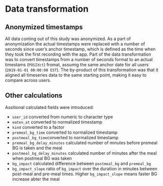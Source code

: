 # Data transformation

## Anonymized timestamps

All data coming out of this study was anonymized. As a part of anonymization the actual timestamps were replaced with a number of seconds since user's anchor timestamp, which is defined as the time when they took the first recording with the app. Part of the data transformation was to convert timestamps from a number of seconds format to an actual timestams (`POSIXct`) fromat, assumig the same anchor date for all users (`2019-01-01 00:00:00 EST`). The by-product of this transformation was that it aligned all timeseries data to the same starting point, making it easy to compare across users.

## Other calculations

Assitional calculated fields were introduced:

* `user_id` converted from numeric to character type
* `eaten_at` converted to normalized timestamp
* `kind` converted to a factor
* `premeal_bg_time` converted to normalized timestamp
* `postmeal_bg_time`converted to normalized timestamp
* `premeal_bg_delay_minutes` calculated number of minutes before premeal BG is taken and the meal
* `postmeal_bg_delay_minutes` calculated number of minutes after the meal when postmeal BG was taken
* `bg_impact` calculated difference between `postmeal_bg` and `premeal_bg`
* `bg_impact_slope` ratio of `bg_impact` over the duration in minutes between post-meal and pre-meal times. Higher `bg_impact_slope` means faster BG increase abter the meal

